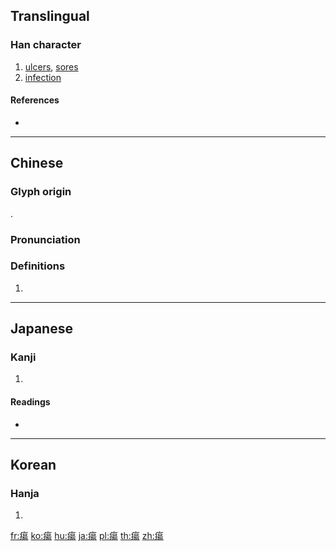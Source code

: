{{character info/new}}
{{also|疡}}
==Translingual==

===Han character===
{{Han char|rn=104|rad=疒|as=09|sn=14|four=00127|canj=KAMH}}

# [[ulcers]], [[sores]]
# [[infection]]

====References====
* {{Han ref|kx=0776.250|dkj=22327|dj=1187.040|hdz=42684.020|uh=760D|ud=30221|bh=BAC5|bd=47813}}

----

==Chinese==
{{zh-forms|s=疡}}

===Glyph origin===
{{Han etym}}
{{Han compound|疒|昜|c1=s|c2=p|t1=illness|ls=psc}}.

===Pronunciation===
{{zh-pron
|m=yáng
|c=joeng4
|h=pfs=
|md=
|mn=siûⁿ
|w=
|mc=y
|oc=y
|cat=
}}

===Definitions===
{{zh-hanzi}}

# {{rfdef|lang=zh}}

----

==Japanese==

===Kanji===
{{ja-kanji|grade=|rs=疒09}}

# {{defn|lang=ja|sort=疒09}}

====Readings====
* {{ja-readings|on=[[よう]] (yō)|kun=[[かさ]] (kasa)|nanori=}}

----

==Korean==

===Hanja===
{{ko-hanja|hangeul=양|eumhun=|rv=yang|mr=yang|y=yang}}

# {{defn|lang=ko|sort=疒09}}

[[fr:瘍]]
[[ko:瘍]]
[[hu:瘍]]
[[ja:瘍]]
[[pl:瘍]]
[[th:瘍]]
[[zh:瘍]]